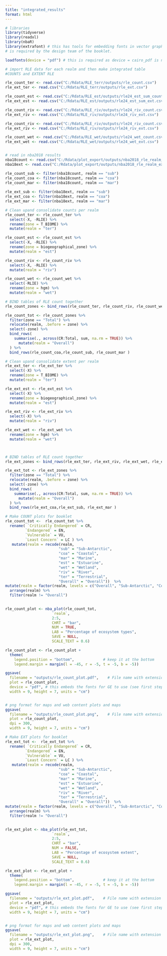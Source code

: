 ```yaml
---
title: "integrated_results"
format: html
---
```


```r
# libraries
library(tidyverse)
library(readxl)
library(nbaR)
library(extrafont) # this has tools for embedding fonts in vector graphics which 
# is required by the design team of the booklet.

loadfonts(device = "pdf") # this is required as device = cairo_pdf is not compatible with CorelDraw

```

```r
# import RLE data for each realm and then make integrated table
#COUNTS and EXTENT RLE

rle_count_ter <- read.csv("C:/Rdata/RLE_terr/outputs/rle_count.csv")
rle_ext_ter <- read.csv("C:/Rdata/RLE_terr/outputs/rle_ext.csv")

rle_count_est <- read.csv("C:/Rdata/RLE_est/outputs/rle24_est_sum_count.csv") 
rle_ext_est <- read.csv("C:/Rdata/RLE_est/outputs/rle24_est_sum_ext.csv") 

rle_count_riv <- read.csv("C:/Rdata/RLE_riv/outputs/rle24_riv_count.csv")
rle_ext_riv <- read.csv("C:/Rdata/RLE_riv/outputs/rle24_riv_ext.csv")

rle_count_riv <- read.csv("C:/Rdata/RLE_riv/outputs/rle24_riv_count.csv")
rle_ext_riv <- read.csv("C:/Rdata/RLE_riv/outputs/rle24_riv_ext.csv")

rle_count_wet <- read.csv("C:/Rdata/RLE_wet/outputs/rle24_wet_count.csv")
rle_ext_wet <- read.csv("C:/Rdata/RLE_wet/outputs/rle24_wet_ext.csv")


# read in nba2018 results 
nba18count <- read.csv("C:/Rdata/plot_export/outputs/nba2018_rle_realm_count.csv")
nba18ext <- read.csv("C:/Rdata/plot_export/outputs/nba2018_rle_realm_ext.csv")

rle_count_sub <- filter(nba18count, realm == "sub")
rle_count_coa <- filter(nba18count, realm == "coa")
rle_count_mar <- filter(nba18count, realm == "mar")
  
rle_ext_sub <- filter(nba18ext, realm == "sub")
rle_ext_coa <- filter(nba18ext, realm == "coa")
rle_ext_mar <- filter(nba18ext, realm == "mar")
```

```r
# Clean upand consolidate counts per realm
rle_count_ter <- rle_count_ter %>%
  select(-X, -RLIE) %>%
  rename(zone = T_BIOME) %>%
  mutate(realm = "ter")

rle_count_est <- rle_count_est %>%
  select(-X, -RLIE) %>%
  rename(zone = biogeographical_zone) %>%
  mutate(realm = "est")

rle_count_riv <- rle_count_riv %>%
  select(-X, -RLIE) %>%
  mutate(realm = "riv")

rle_count_wet <- rle_count_wet %>%
  select(-RLIE) %>%
  rename(zone = hgm) %>%
  mutate(realm = "wet")

# BIND tables of RLE count together
rle_count_zones <- bind_rows(rle_count_ter, rle_count_riv, rle_count_wet, rle_count_est)

rle_count_tot <- rle_count_zones %>%
  filter(zone == "Total") %>% 
  relocate(realm, .before = zone) %>% 
  select(-zone) %>%
  bind_rows(
    summarise(., across(CR:Total, sum, na.rm = TRUE)) %>%
      mutate(realm = "Overall")
  ) %>%
  bind_rows(rle_count_coa,rle_count_sub, rle_count_mar )


```

```r
# Clean upand consolidate extent per realm
rle_ext_ter <- rle_ext_ter %>%
  select(-X) %>%
  rename(zone = T_BIOME) %>%
  mutate(realm = "ter")

rle_ext_est <- rle_ext_est %>%
  select(-X) %>%
  rename(zone = biogeographical_zone) %>%
  mutate(realm = "est")

rle_ext_riv <- rle_ext_riv %>%
  select(-X) %>%
  mutate(realm = "riv")

rle_ext_wet <- rle_ext_wet %>%
  rename(zone = hgm) %>%
  mutate(realm = "wet")



# BIND tables of RLE count together
rle_ext_zones <- bind_rows(rle_ext_ter, rle_ext_riv, rle_ext_wet, rle_ext_est)

rle_ext_tot <- rle_ext_zones %>%
  filter(zone == "Total") %>% 
  relocate(realm, .before = zone) %>% 
  select(-zone) %>%
  bind_rows(
    summarise(., across(CR:Total, sum, na.rm = TRUE)) %>%
      mutate(realm = "Overall")
  ) %>%
  bind_rows(rle_ext_coa,rle_ext_sub, rle_ext_mar )
```

```r
# Make COUNT plots for booklet
rle_count_tot <-  rle_count_tot %>%
  rename( `Critically Endangered` = CR, 
         `Endangered` = EN, 
         `Vulnerable` = VU, 
         `Least Concern` = LC ) %>%
   mutate(realm = recode(realm,
                        "sub" = "Sub-Antarctic",
                        "coa" = "Coastal", 
                        "mar" = "Marine",
                        "est" = "Estuarine",
                        "wet" = "Wetland",
                        "riv" = "River",
                        "ter" = "Terrestrial",
                        "Overall" = "Overall"))  %>%  
mutate(realm = factor(realm, levels = c("Overall", "Sub-Antarctic", "Coastal", "Estuarine", "Marine",  "Wetland", "River", "Terrestrial"))) %>%
  arrange(realm) %>%
  filter(realm != "Overall")
  

rle_count_plot <- nba_plot(rle_count_tot,
                     `realm`,
                     2:5,
                     CHRT = "bar",
                     NUM = TRUE,
                     LAB = "Percentage of ecosystem types",
                     SAVE = NULL,
                     SCALE_TEXT = 0.6)

rle_count_plot <- rle_count_plot +
  theme(
    legend.position = "bottom",             # keep it at the bottom
    legend.margin = margin(l = -45, r = -5, t = -5, b = -5))

ggsave(
  filename = "outputs/rle_count_plot.pdf",    # File name with extension for format
  plot = rle_count_plot,
  device = "pdf", # this embeds the fonts for GE to use (see first step of addfont)
  width = 9, height = 7, units = "cm") 


# png format for maps and web content plots and maps 
ggsave(
  filename = "outputs/rle_count_plot.png",    # File name with extension for format
  plot = rle_count_plot,
  dpi = 300, 
  width = 9, height = 7, units = "cm") 

```

```r
# Make EXT plots for booklet
rle_ext_tot <-  rle_ext_tot %>%
  rename( `Critically Endangered` = CR, 
         `Endangered` = EN, 
         `Vulnerable` = VU, 
         `Least Concern` = LC ) %>%
   mutate(realm = recode(realm,
                        "sub" = "Sub-Antarctic",
                        "coa" = "Coastal", 
                        "mar" = "Marine",
                        "est" = "Estuarine",
                        "wet" = "Wetland",
                        "riv" = "River",
                        "ter" = "Terrestrial",
                        "Overall" = "Overall"))  %>%  
mutate(realm = factor(realm, levels = c("Overall", "Sub-Antarctic", "Coastal", "Estuarine", "Marine",  "Wetland", "River", "Terrestrial"))) %>%
  arrange(realm) %>%
  filter(realm != "Overall")
  

rle_ext_plot <- nba_plot(rle_ext_tot,
                     `realm`,
                     2:5,
                     CHRT = "bar",
                     NUM = FALSE,
                     LAB = "Percentage of ecosystem extent",
                     SAVE = NULL,
                     SCALE_TEXT = 0.6)

rle_ext_plot <- rle_ext_plot +
  theme(
    legend.position = "bottom",             # keep it at the bottom
    legend.margin = margin(l = -45, r = -5, t = -5, b = -5))

ggsave(
  filename = "outputs/rle_ext_plot.pdf",    # File name with extension for format
  plot = rle_ext_plot,
  device = "pdf", # this embeds the fonts for GE to use (see first step of addfont)
  width = 9, height = 7, units = "cm") 


# png format for maps and web content plots and maps 
ggsave(
  filename = "outputs/rle_ext_plot.png",    # File name with extension for format
  plot = rle_ext_plot,
  dpi = 300, 
  width = 9, height = 7, units = "cm") 

```
